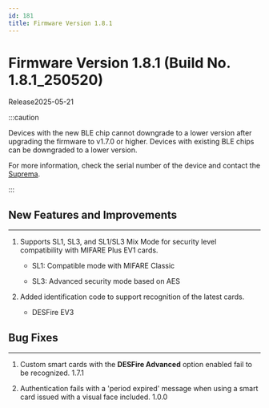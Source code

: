 ```yaml
---
id: 181
title: Firmware Version 1.8.1
---
```


# Firmware Version 1.8.1 (Build No. 1.8.1_250520)

Release<Separator/>2025-05-21

:::caution

Devices with the new BLE chip cannot downgrade to a lower version after upgrading the firmware to v1.7.0 or higher. Devices with existing BLE chips can be downgraded to a lower version.

For more information, check the serial number of the device and contact the [Suprema](https://supremainc.com).

:::

## New Features and Improvements

---

1. Supports SL1, SL3, and SL1/SL3 Mix Mode for security level compatibility with MIFARE Plus EV1 cards.

    - SL1: Compatible mode with MIFARE Classic

    - SL3: Advanced security mode based on AES

1. Added identification code to support recognition of the latest cards.

    - DESFire EV3

## Bug Fixes

---

<BugLists>

1. Custom smart cards with the **DESFire Advanced** option enabled fail to be recognized. <Badge>1.7.1</Badge>

1. Authentication fails with a 'period expired' message when using a smart card issued with a visual face included. <Badge>1.0.0</Badge>

</BugLists>